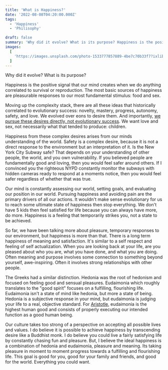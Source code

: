 ```yaml
---
title: 'What is Happiness?'
date: '2022-08-08T04:20:00.000Z'
tags:
  - 'Happiness'
  - 'Philisophy'

draft: false
summary: 'Why did it evolve? What is its purpose? Happiness is the positive signal that our mind creates when we do anything correlated to survival or reproduction.'
images:
  [
    'https://images.unsplash.com/photo-1533777857889-4be7c70b33f7?ixlib=rb-1.2.1&ixid=MnwxMjA3fDB8MHxwaG90by1wYWdlfHx8fGVufDB8fHx8&auto=format&fit=crop&w=2070&q=80',
  ]
---
```


Why did it evolve? What is its purpose?

Happiness is the positive signal that our mind creates when we do anything correlated to survival or reproduction. The most basic sources of happiness are pleasurable responses to our most fundamental stimulus: food and sex.

Moving up the complexity stack, there are all these ideas that historically correlated to evolutionary success: novelty, mastery, progress, autonomy, safety, and love. We evolved over eons to desire them. And importantly, [we pursue these desires directly, not evolutionary success](https://www.lesswrong.com/posts/XPErvb8m9FapXCjhA/adaptation-executers-not-fitness-maximizers). We want love and sex, not necessarily what that tended to produce: children.

Happiness from these complex desires arises from our minds understanding of the world. Safety is a complex desire, because it is not a direct response to the environment but an interpretation of it. Is the New York City Subway safe? That depends on your understanding of other people, the world, and you own vulnerability. If you believed people are fundamentally good and loving, then you would feel safer around others. If I convinced you the righteous NYPD constantly monitor the subways with hidden cameras ready to respond at a moments notice, then you would feel safer regardless of whether that was true.

Our mind is constantly assessing our world, setting goals, and evaluating our position in our world. Pursuing happiness and avoiding pain are the primary drivers of all our actions. It wouldn't make sense evolutionary for us to reach some ultimate state of happiness then stop everything. We don't have 5 kids then feel satisfied for life because you can always have more, do more. Happiness is a feeling that temporarily strikes you, not a state to be achieved.

So far, we have been talking more about pleasure, temporary responses to our environment, but happiness is more than that. There is a long term happiness of meaning and satisfaction. It's similar to a self respect and feeling of self actualization. When you are looking back at your life, are you pleased about who you are, what you have done, and what you are doing. Often meaning and purpose involves some connection to something beyond yourself, awe-inspiring. Often it involves strong relationships with other people.

The Greeks had a similar distinction. Hedonia was the root of hedonism and focused on feeling good and sensual pleasures. Eudaimonia which roughly translates to the "good spirit" focuses on a fulfilling, flourishing life. Eudaimonia isn't a state of mind like hedonia, but more a state of being. Hedonia is a subjective response in your mind, but eudaimonia is judging your life to a real, objective standard. For [Aristotle](https://www.britannica.com/biography/Aristotle), eudaimonia is the highest human good and consists of properly executing our intended function as a good human being.

Our culture takes too strong of a perspective on accepting all possible lives and values. I do believe it is possible to achieve happiness by transcending desire like a Buddhist monk. I do believe you could live a fairly satisfying life by constantly chasing fun and pleasure. But, I believe the ideal happiness is a combination of hedonia and eudaimonia, pleasure and meaning. Its taking pleasure in moment to moment progress towards a fulfilling and flourishing life. This goal is good for you, good for your family and friends, and good for the world. Everything you could want.
